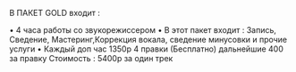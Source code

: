 В ПАКЕТ GOLD входит :

• 4 часа работы со звукорежиссером
• В этот пакет входит : Запись, Сведение, Мастеринг,Коррекция вокала, сведение минусовки и прочие услуги
• Каждый доп час 1350р
4 правки (Бесплатно) дальнейшие 400 за правку
Стоимость : 5400р за один трек

